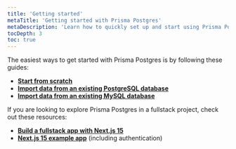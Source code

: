 ```yaml
---
title: 'Getting started'
metaTitle: 'Getting started with Prisma Postgres'
metaDescription: 'Learn how to quickly set up and start using Prisma Postgres.'
tocDepth: 3
toc: true
---
```


The easiest ways to get started with Prisma Postgres is by following these guides:

- [**Start from scratch**](/getting-started/quickstart-prismaPostgres)
- [**Import data from an existing PostgreSQL database**](/getting-started/prisma-postgres/import-from-existing-database)
- [**Import data from an existing MySQL database**](/getting-started/prisma-postgres/import-from-mysql-database)

If you are looking to explore Prisma Postgres in a fullstack project, check out these resources:

- [**Build a fullstack app with Next.js 15**](/guides/prisma-orm-with-nextjs)
- [**Next.js 15 example app**](https://github.com/prisma/nextjs-prisma-postgres-demo) (including authentication)